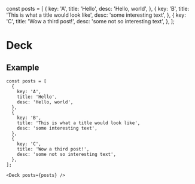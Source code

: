 const posts = [
  {
    key: 'A',
    title: 'Hello',
    desc: 'Hello, world',
  },
  {
    key: 'B',
    title: 'This is what a title would look like',
    desc: 'some interesting text',
  },
  {
    key: 'C',
    title: 'Wow a third post!',
    desc: 'some not so interesting text',
  },
];

# Deck

## Example

```
const posts = [
  {
    key: 'A',
    title: 'Hello',
    desc: 'Hello, world',
  },
  {
    key: 'B',
    title: 'This is what a title would look like',
    desc: 'some interesting text',
  },
  {
    key: 'C',
    title: 'Wow a third post!',
    desc: 'some not so interesting text',
  },
];
```

```
<Deck posts={posts} />
```

<Deck posts={posts} />
